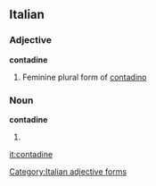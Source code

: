 ==Italian==

===Adjective===
'''contadine''' {{f}}

# Feminine plural form of [[contadino]]

===Noun===
'''contadine''' {{f}}
# {{plural of|[[contadina]]|lang=Italian}}

[[Category:Italian adjective forms]]

[[it:contadine]]